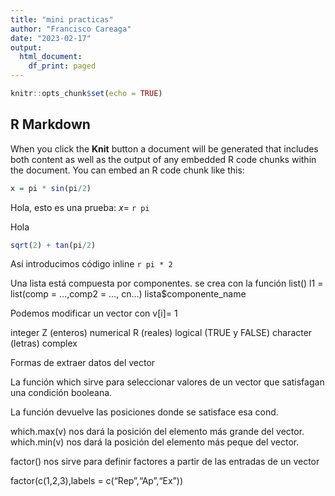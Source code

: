 ```yaml
---
title: "mini practicas"
author: "Francisco Careaga"
date: "2023-02-17"
output:
  html_document:
    df_print: paged
---
```


```r
knitr::opts_chunk$set(echo = TRUE)
```

## R Markdown

When you click the **Knit** button a document will be generated that includes both content as well as the output of any embedded R code chunks within the document. You can embed an R code chunk like this:

```r

x = pi * sin(pi/2)

```
Hola, esto es una prueba: ${x} =$ `r pi`

Hola
```r
sqrt(2) + tan(pi/2)

```

Así introducimos código inline `r pi * 2` 

Una lista está compuesta por componentes. se crea con la función list()
l1 = list(comp = ...,comp2 = ..., cn...)
lista$componente_name


Podemos modificar un vector con v[i]= 1

integer Z (enteros)
numerical R (reales)
logical (TRUE y FALSE)
character (letras)
complex 

Formas de extraer datos del vector

La función which sirve para seleccionar valores de un vector que satisfagan una condición booleana.

La función devuelve las posiciones donde se satisface esa cond.

which.max(v) nos dará la posición del elemento más grande del vector.
which.min(v) nos dará la posición del elemento más peque del vector.


factor() nos sirve para definir factores a partir de las entradas de un vector

factor(c(1,2,3),labels = c("Rep","Ap","Ex"))


